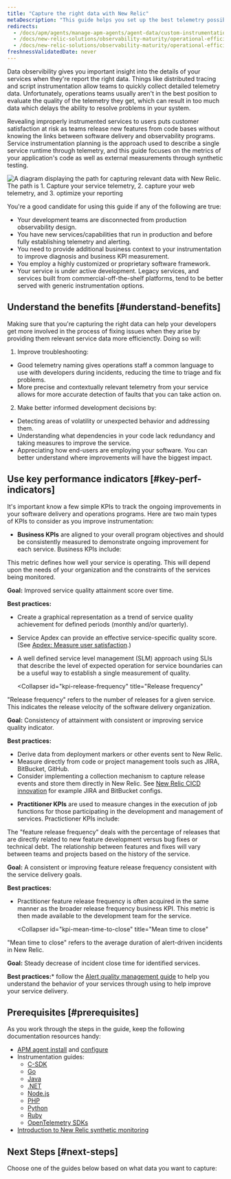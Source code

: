```yaml
---
title: "Capture the right data with New Relic" 
metaDescription: "This guide helps you set up the best telemetry possible to describe the runtime operation of your services."
redirects:
  - /docs/apm/agents/manage-apm-agents/agent-data/custom-instrumentation
  - /docs/new-relic-solutions/observability-maturity/operational-efficiency/sc-implementation-guide
  - /docs/new-relic-solutions/observability-maturity/operational-efficiency/service-characterization-optimize-telemetry-data-guide/
freshnessValidatedDate: never
---
```



Data observibility gives you important insight into the details of your services when they're report the right data. Things like distributed tracing and script instrumentation allow teams to quickly collect detailed telemetry data. Unfortunately, operations teams usually aren't in the best position to evaluate the quality of the telemetry they get, which can result in too much data which delays the ability to resolve problems in your system.

Revealing improperly instrumented services to users puts customer satisfaction at risk as teams release new features from code bases without knowing the links between software delivery and observability programs. Service instrumentation planning is the approach used to describe a single service runtime through telemetry, and this guide focuses on the metrics of your application's code as well as external measurements through synthetic testing. 

<img
    title="Capture the right data"
    alt="A diagram displaying the path for capturing relevant data with New Relic. The path is 1. Capture your service telemetry, 2. capture your web telemetry, and 3. optimize your reporting"
    src={captureDiagram}
/>

You're a good candidate for using this guide if any of the following are true:
* Your development teams are disconnected from production observability design.
* You have new services/capabilities that run in production and before fully establishing telemetry and alerting.
* You need to provide additional business context to your instrumentation to improve diagnosis and business KPI measurement.
* You employ a highly customized or proprietary software framework.
* Your service is under active development. Legacy services, and services built from commercial-off-the-shelf platforms, tend to be better served with generic instrumentation options.

## Understand the benefits [#understand-benefits]

Making sure that you're capturing the right data can help your developers get more involved in the process of fixing issues when they arise by providing them relevant service data more efficienctly. Doing so will:

1. Improve troubleshooting:
  * Good telemetry naming gives operations staff a common language to use with developers during incidents, reducing the time to triage and fix problems.
  * More precise and contextually relevant telemetry from your service allows for more accurate detection of faults that you can take action on.

2. Make better informed development decisions by:
  * Detecting areas of volatility or unexpected behavior and addressing them.
  * Understanding what dependencies in your code lack redundancy and taking measures to improve the service.
  * Appreciating how end-users are employing your software. You can better understand where improvements will have the biggest impact.

## Use key performance indicators [#key-perf-indicators]

It's important know a few simple KPIs to track the ongoing improvements in your software delivery and operations programs. Here are two main types of KPIs to consider as you improve instrumentation:

* <DNT>**Business KPIs**</DNT> are aligned to your overall program objectives and should be consistently measured to demonstrate ongoing improvement for each service. Business KPIs include: 

<CollapserGroup>
  <Collapser
    id="kpi-service-quality"
    title="Service quality"
  >
This metric defines how well your service is operating. This will depend upon the needs of your organization and the constraints of the services being monitored.

<DNT>**Goal:**</DNT> Improved service quality attainment score over time.

<DNT>**Best practices:**</DNT>
* Create a graphical representation as a trend of service quality achievement for defined periods (monthly and/or quarterly).
* Service Apdex can provide an effective service-specific quality score. (See [Apdex: Measure user satisfaction](/docs/apm/new-relic-apm/apdex/apdex-measure-user-satisfaction/).)
* A well defined service level management (SLM) approach using SLIs that describe the level of expected operation for service boundaries can be a useful way to establish a single measurement of quality.
  </Collapser>

  <Collapser
    id="kpi-release-frequency"
    title="Release frequency"
  >
"Release frequency" refers to the number of releases for a given service. This indicates the release velocity of the software delivery organization. 

<DNT>**Goal:**</DNT> Consistency of attainment with consistent or improving service quality indicator.

<DNT>**Best practices:**</DNT>
* Derive data from deployment markers or other events sent to New Relic.
* Measure directly from code or project management tools such as JIRA, BitBucket, GitHub.
* Consider implementing a collection mechanism to capture release events and store them directly in New Relic. See [New Relic CICD innovation](https://github.com/newrelic-experimental/nr1-innovation-cicd/tree/main/Webhooks) for example JIRA and BitBucket configs.
  </Collapser>
</CollapserGroup>

* <DNT>**Practitioner KPIs**</DNT> are used to measure changes in the execution of job functions for those participating in the development and management of services. Practictioner KPIs include: 

<CollapserGroup>
  <Collapser
    id="kpi-feature-release-frequency"
    title="Feature release frequency"
  >
The "feature release frequency" deals with the percentage of releases that are directly related to new feature development versus bug fixes or technical debt. The relationship between features and fixes will vary between teams and projects based on the history of the service.

<DNT>**Goal:**</DNT> A consistent or improving feature release frequency consistent with the service delivery goals.

<DNT>**Best practices:**</DNT>

* Practitioner feature release frequency is often acquired in the same manner as the broader release frequency business KPI. This metric is then made available to the development team for the service.
  </Collapser>

  <Collapser
    id="kpi-mean-time-to-close"
    title="Mean time to close"
  >
"Mean time to close" refers to the average duration of alert-driven incidents in New Relic.

<DNT>**Goal:**</DNT> Steady decrease of incident close time for identified services.

<DNT>**Best practices:**</DNT>* follow the [Alert quality management guide](/docs/tutorial-create-alerts/manage-alert-quality/) to help you understand the behavior of your services through using <InlinePopover type="alerts" /> to help improve your service delivery.
  </Collapser>
</CollapserGroup>

## Prerequisites [#prerequisites]

As you work through the steps in the guide, keep the following documentation resources handy:
* [APM agent install](/docs/new-relic-one/install-configure/install-new-relic/#apm-install) and [configure](/docs/new-relic-one/install-configure/configure-new-relic-agents)
* Instrumentation guides:
  * [C-SDK](/docs/apm/agents/c-sdk/instrumentation/instrument-your-app-c-sdk)
  * [Go](/docs/apm/agents/go-agent/instrumentation)
  * [Java](/docs/apm/agents/java-agent/custom-instrumentation/java-custom-instrumentation)
  * [.NET](/docs/apm/agents/net-agent/custom-instrumentation/introduction-net-custom-instrumentation)
  * [Node.js](/docs/apm/agents/nodejs-agent/extend-your-instrumentation/nodejs-custom-instrumentation)
  * [PHP](/docs/apm/agents/php-agent/php-agent-api/)
  * [Python](/docs/apm/agents/python-agent/custom-instrumentation/python-custom-instrumentation/)
  * [Ruby](/docs/apm/agents/ruby-agent/api-guides/ruby-custom-instrumentation/)
  * [OpenTelemetry SDKs](https://opensource.newrelic.com/projects/open-telemetry)
* [Introduction to New Relic synthetic monitoring](/docs/synthetics/)

## Next Steps [#next-steps]

Choose one of the guides below based on what data you want to capture:

<DocTiles>
  <DocTile title='Capture service telemetry' path="/docs/tutorial-reporting-data/capture-service-telemetry/"></DocTile>
  <DocTile title='Capture web telemetry' path="/docs/tutorial-reporting-data/capture-web-telemetry/"></DocTile> 
</DocTiles>
